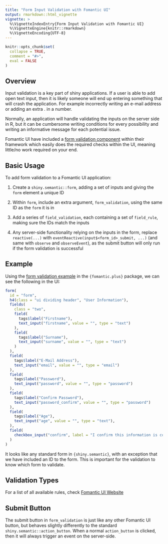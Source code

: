```yaml
---
title: "Form Input Validation with Fomantic UI"
output: rmarkdown::html_vignette
vignette: >
  %\VignetteIndexEntry{Form Input Validation with Fomantic UI}
  %\VignetteEngine{knitr::rmarkdown}
  %\VignetteEncoding{UTF-8}
---
```


```r
knitr::opts_chunk$set(
  collapse = TRUE,
  comment = "#>",
  eval = FALSE
)
```

## Overview

Input validation is a key part of shiny applications. If a user is able to add open text input, then it is likely someone will end up entering something that will crash the application. For example incorrectly writing an e-mail address or adding an extra . in a number.

Normally, an application will handle validating the inputs on the server side in R, but it can be cumbersome writing conditions for every possibility and writing an informative message for each potential issue.

Fomantic UI have included a [form validation component](https://fomantic-ui.com/behaviors/form.html) within their framework which easily does the required checks within the UI, meaning little/no work required on your end.

## Basic Usage

To add form validation to a Fomantic UI application:

1. Create a `shiny.semantic::form`, adding a set of inputs and giving the `form` element a unique ID

2. Within `form`, include an extra argument, `form_validation`, using the same ID as the `form` it is in

3. Add a series of `field_validation`, each containing a set of `field_rule`, making sure the IDs match the inputs

4. Any server-side functionality relying on the inputs in the form, replace `reactive(...)` with `eventReactive(input$<form_id>_submit, ...)` (and same with `observe` and `observeEvent`), as the submit button will only run if the form validation is successful

## Example 

Using the [form validation example](https://github.com/ashbaldry/fomantic.plus/inst/examples/form_validation) in the `{fomantic.plus}` package, we can see the following in the UI:

``` .r
form(
  id = "form",
  h4(class = "ui dividing header", "User Information"),
  fields(
    class = "two",
    field(
      tags$label("Firstname"),
      text_input("firstname", value = "", type = "text")
    ),
    field(
      tags$label("Surname"),
      text_input("surname", value = "", type = "text")
    )
  ),
  field(
    tags$label("E-Mail Address"),
    text_input("email", value = "", type = "email")
  ),
  field(
    tags$label("Password"),
    text_input("password", value = "", type = "password")
  ),
  field(
    tags$label("Confirm Password"),
    text_input("password_confirm", value = "", type = "password")
  ),
  field(
    tags$label("Age"),
    text_input("age", value = "", type = "text"),
  ),
  field(
    checkbox_input("confirm", label = "I confirm this information is correct", is_marked = FALSE),
  )
)
```

It looks like any standard form in `{shiny.semantic}`, with an exception that we have included an ID to the form. This is important for the validation to know which form to validate.

## Validation Types

For a list of all available rules, check [Fomantic UI Website](https://fomantic-ui.com/behaviors/form.html#validation-rules)

## Submit Button

The submit button in `form_validation` is just like any other Fomantic UI button, but behaves slightly differently to the standard `shiny.semantic::action_button`. When a normal `action_button` is clicked, then it will always trigger an event on the server-side.

